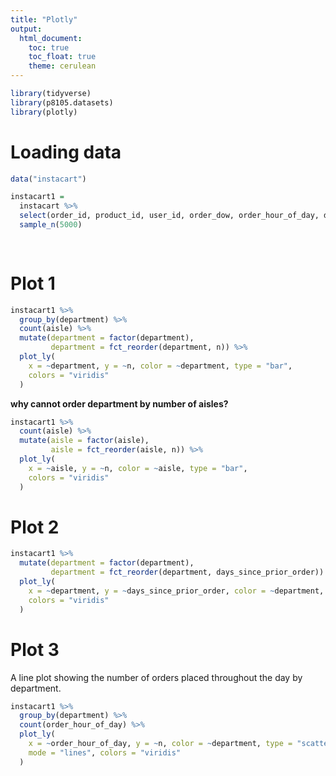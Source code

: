 ```yaml
---
title: "Plotly"
output: 
  html_document:
    toc: true
    toc_float: true
    theme: cerulean
---
```


```r
library(tidyverse)
library(p8105.datasets)
library(plotly)
```


# Loading data

```r
data("instacart")

instacart1 = 
  instacart %>% 
  select(order_id, product_id, user_id, order_dow, order_hour_of_day, days_since_prior_order, product_name, aisle_id, aisle, department_id, department) %>% 
  sample_n(5000)
  
  
```

# Plot 1

```r
instacart1 %>% 
  group_by(department) %>% 
  count(aisle) %>% 
  mutate(department = factor(department),
         department = fct_reorder(department, n)) %>% 
  plot_ly(
    x = ~department, y = ~n, color = ~department, type = "bar",
    colors = "viridis"
  )
```

**why cannot order department by number of aisles?**


```r
instacart1 %>% 
  count(aisle) %>% 
  mutate(aisle = factor(aisle),
         aisle = fct_reorder(aisle, n)) %>% 
  plot_ly(
    x = ~aisle, y = ~n, color = ~aisle, type = "bar",
    colors = "viridis"
  )
```

# Plot 2

```r
instacart1 %>% 
  mutate(department = factor(department),
         department = fct_reorder(department, days_since_prior_order)) %>% 
  plot_ly(
    x = ~department, y = ~days_since_prior_order, color = ~department, type = "box",
    colors = "viridis"
  )
```

# Plot 3

A line plot showing the number of orders placed throughout the day by department. 

```r
instacart1 %>% 
  group_by(department) %>% 
  count(order_hour_of_day) %>% 
  plot_ly(
    x = ~order_hour_of_day, y = ~n, color = ~department, type = "scatter",
    mode = "lines", colors = "viridis"
  )

```

